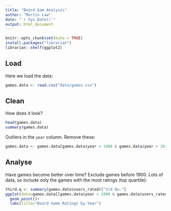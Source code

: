 ```yaml
---
title: "Board Gam Analysis"
author: "Martin Law"
date: "`r Sys.Date()`"
output: html_document
---
```


```r
knitr::opts_chunk$set(echo = TRUE)
install.packages("librarian")
librarian::shelf(ggplot2)
```

## Load

Here we load the data:
```r
games.data <- read.csv("data/games.csv")
```

## Clean

How does it look?
```r
head(games.data)
summary(games.data)
```

Outliers in the `year` column. Remove these:

```r
games.data <- games.data[games.data$year > 1900 & games.data$year < 2019, ]
```

## Analyse

Have games become better over time? Exclude games before 1900. Lots of data, so include only the games with the most ratings (top quartile):

```r
third.q <- summary(games.data$users_rated)["3rd Qu."]
ggplot(data=games.data[[games.data$year > 1900 & games.data$users_rated > third.q, ], mapping = aes(x=year, y=bayes_average))+
  geom_point()+
  labs(title="Board Game Ratings by Year")
```

